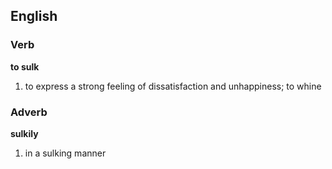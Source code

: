 ==English==
{{stub}}
===Verb===

'''to sulk'''

#to express a strong feeling of dissatisfaction and unhappiness; to whine

===Adverb===

'''sulkily'''

#in a sulking manner